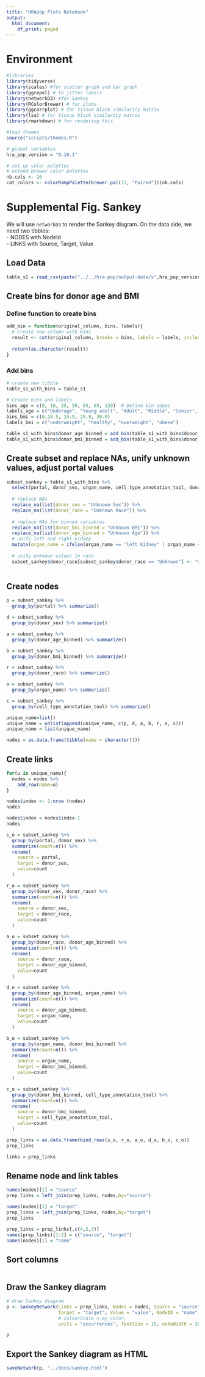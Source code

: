 ```yaml
---
title: "HRApop Plots Notebook"
output:
  html_document:
    df_print: paged
---
```


# Environment

```r

#libraries
library(tidyverse)
library(scales) #for scatter graph and bar graph
library(ggrepel) # to jitter labels
library(networkD3) #for Sankey
library(RColorBrewer) # for plots
library(ggcorrplot) # for tissue block similarity matrix
library(lsa) # for tissue block similarity matrix
library(rmarkdown) # for rendering this

#load themes
source("scripts/themes.R")

# global variables
hra_pop_version = "0.10.1"

# set up color palettes
# extend Brewer color palettes
nb.cols <- 16
cat_colors <- colorRampPalette(brewer.pal(12, "Paired"))(nb.cols)
```

# Supplemental Fig. Sankey
We will use `networkD3` to render the Sankey diagram. On the data side, we need two tibbles:\
- NODES with NodeId\
- LINKS with Source, Target, Value

## Load Data

```r
table_s1 = read_csv(paste("../../hra-pop/output-data/v",hra_pop_version,"/reports/atlas/table-s1.csv", sep = ""))
```

## Create bins for donor age and BMI

### Define function to create bins
```r
add_bin = function(original_column, bins, labels){
  # Create new column with bins
  result <- cut(original_column, breaks = bins, labels = labels, include.lowest = TRUE)
  
  return(as.character(result))
}
```

### Add bins
```r

# create new tibble
table_s1_with_bins = table_s1 

# Create bins and labels
bins_age = c(0, 18, 35, 50, 65, 85, 120)  # Define bin edges
labels_age = c("Underage", "Young adult", "Adult", "Middle", "Senior", "Very senior") 
bins_bmi = c(0,18.5, 24.9, 29.9, 30.0)
labels_bmi = c("underweight", "healthy", "overweight", "obese")

table_s1_with_bins$donor_age_binned = add_bin(table_s1_with_bins$donor_age, bins_age, labels_age)
table_s1_with_bins$donor_bmi_binned = add_bin(table_s1_with_bins$donor_bmi, bins_bmi, labels_bmi)


```

## Create subset and replace NAs, unify unknown values, adjust portal values
```r
subset_sankey = table_s1_with_bins %>% 
  select(portal, donor_sex, organ_name, cell_type_annotation_tool, donor_race, donor_bmi_binned, donor_age_binned) %>% 
  
  # replace NAs
  replace_na(list(donor_sex = "Unknown Sex")) %>% 
  replace_na(list(donor_race = "Unknown Race")) %>% 
  
  # replace NAs for binned variables
  replace_na(list(donor_bmi_binned = "Unknown BMI")) %>%
  replace_na(list(donor_age_binned = "Unknown Age")) %>%
  # unify left and right kidney
  mutate(organ_name = ifelse(organ_name == "left kidney" | organ_name == "right kidney", "kidney", organ_name))
  
  # unify unknown values in race
  subset_sankey$donor_race[subset_sankey$donor_race == "Unknown"] <- "Unknown Race"
  

```

## Create nodes
```r
p = subset_sankey %>% 
  group_by(portal) %>% summarize()

d = subset_sankey %>% 
  group_by(donor_sex) %>% summarize()

a = subset_sankey %>% 
  group_by(donor_age_binned) %>% summarize()

b = subset_sankey %>%
  group_by(donor_bmi_binned) %>% summarize()

r = subset_sankey %>% 
  group_by(donor_race) %>% summarize()

o = subset_sankey %>% 
  group_by(organ_name) %>% summarize()

c = subset_sankey %>% 
  group_by(cell_type_annotation_tool) %>% summarize()

unique_name=list()
unique_name = unlist(append(unique_name, c(p, d, a, b, r, o, c)))
unique_name = list(unique_name)

nodes = as.data.frame(tibble(name = character()))
```

## Create links
```r
for(u in unique_name){
  nodes = nodes %>% 
    add_row(name=u)
}

nodes$index <- 1:nrow (nodes) 
nodes

nodes$index = nodes$index-1
nodes

s_o = subset_sankey %>% 
  group_by(portal, donor_sex) %>% 
  summarize(count=n()) %>% 
  rename(
    source = portal,
    target = donor_sex,
    value=count
  )

r_o = subset_sankey %>% 
  group_by(donor_sex, donor_race) %>% 
  summarize(count=n()) %>% 
  rename(
    source = donor_sex,
    target = donor_race,
    value=count
  )

a_o = subset_sankey %>% 
  group_by(donor_race, donor_age_binned) %>% 
  summarize(count=n()) %>% 
  rename(
    source = donor_race,
    target = donor_age_binned,
    value=count
  )

d_o = subset_sankey %>% 
  group_by(donor_age_binned, organ_name) %>% 
  summarize(count=n()) %>% 
  rename(
    source = donor_age_binned,
    target = organ_name,
    value=count
  )

b_o = subset_sankey %>%
  group_by(organ_name, donor_bmi_binned) %>%
  summarize(count=n()) %>%
  rename(
    source = organ_name,
    target = donor_bmi_binned,
    value=count
  )

c_o = subset_sankey %>% 
  group_by(donor_bmi_binned, cell_type_annotation_tool) %>% 
  summarize(count=n()) %>% 
  rename(
    source = donor_bmi_binned,
    target = cell_type_annotation_tool,
    value=count
  )

prep_links = as.data.frame(bind_rows(s_o, r_o, a_o, d_o, b_o, c_o))
prep_links 

links = prep_links 
```

## Rename node and link tables
```r
names(nodes)[1] = "source"
prep_links = left_join(prep_links, nodes,by="source")

names(nodes)[1] = "target"
prep_links = left_join(prep_links, nodes,by="target")
prep_links

prep_links = prep_links[,c(4,5,3)]
names(prep_links)[1:2] = c("source", "target")
names(nodes)[1] = "name"
```
## Sort columns
```r

```

## Draw the Sankey diagram

```r
# draw Sankey diagram
p <- sankeyNetwork(Links = prep_links, Nodes = nodes, Source = "source",
                   Target = "target", Value = "value", NodeID = "name", 
                   # colourScale = my_color,
                   units = "occurrences", fontSize = 15, nodeWidth = 30, width=1100)

p
```

## Export the Sankey diagram as HTML

```r
saveNetwork(p, "../docs/sankey.html")
```
